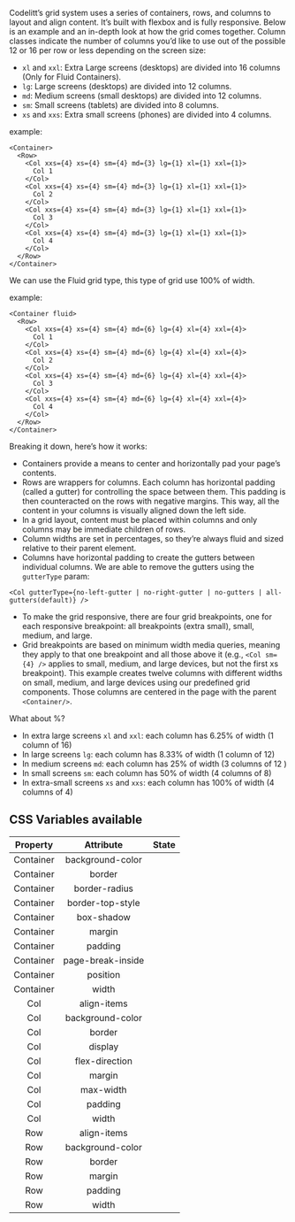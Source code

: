 Codelitt’s grid system uses a series of containers, rows, and columns to layout and align content. It’s built with flexbox and
is fully responsive. Below is an example and an in-depth look at how the grid comes together.
Column classes indicate the number of columns you’d like to use out of the possible 12 or 16 per row or less depending on the screen size:

- `xl` and `xxl`: Extra Large screens (desktops) are divided into 16 columns (Only for Fluid Containers).
- `lg`: Large screens (desktops) are divided into 12 columns.
- `md`: Medium screens (small desktops) are divided into 12 columns.
- `sm`: Small screens (tablets) are divided into 8 columns.
- `xs` and `xxs`: Extra small screens (phones) are divided into 4 columns.

example:

```
<Container>
  <Row>
    <Col xxs={4} xs={4} sm={4} md={3} lg={1} xl={1} xxl={1}>
      Col 1
    </Col>
    <Col xxs={4} xs={4} sm={4} md={3} lg={1} xl={1} xxl={1}>
      Col 2
    </Col>
    <Col xxs={4} xs={4} sm={4} md={3} lg={1} xl={1} xxl={1}>
      Col 3
    </Col>
    <Col xxs={4} xs={4} sm={4} md={3} lg={1} xl={1} xxl={1}>
      Col 4
    </Col>
  </Row>
</Container>
```

We can use the Fluid grid type, this type of grid use 100% of width.

example:

```
<Container fluid>
  <Row>
    <Col xxs={4} xs={4} sm={4} md={6} lg={4} xl={4} xxl={4}>
      Col 1
    </Col>
    <Col xxs={4} xs={4} sm={4} md={6} lg={4} xl={4} xxl={4}>
      Col 2
    </Col>
    <Col xxs={4} xs={4} sm={4} md={6} lg={4} xl={4} xxl={4}>
      Col 3
    </Col>
    <Col xxs={4} xs={4} sm={4} md={6} lg={4} xl={4} xxl={4}>
      Col 4
    </Col>
  </Row>
</Container>
```

Breaking it down, here’s how it works:

- Containers provide a means to center and horizontally pad your page’s contents.
- Rows are wrappers for columns. Each column has horizontal padding (called a gutter) for controlling the space between them.
  This padding is then counteracted on the rows with negative margins. This way, all the content in your columns is visually
  aligned down the left side.
- In a grid layout, content must be placed within columns and only columns may be immediate children of rows.
- Column widths are set in percentages, so they’re always fluid and sized relative to their parent element.
- Columns have horizontal padding to create the gutters between individual columns. We are able to remove the gutters using the `gutterType` param:

`<Col gutterType={no-left-gutter | no-right-gutter | no-gutters | all-gutters(default)} />`

- To make the grid responsive, there are four grid breakpoints, one for each responsive breakpoint: all breakpoints (extra small), small, medium, and large.
- Grid breakpoints are based on minimum width media queries, meaning they apply to that one breakpoint and all those above
  it (e.g., `<Col sm={4} />` applies to small, medium, and large devices, but not the first xs breakpoint).
  This example creates twelve columns with different widths on small, medium, and large devices using our predefined grid components.
  Those columns are centered in the page with the parent `<Container/>`.

What about %?

- In extra large screens `xl` and `xxl`: each column has 6.25% of width (1 column of 16)
- In large screens `lg`: each column has 8.33% of width (1 column of 12)
- In medium screens `md`: each column has 25% of width (3 columns of 12 )
- In small screens `sm`: each column has 50% of width (4 columns of 8)
- In extra-small screens `xs` and `xxs`: each column has 100% of width (4 columns of 4)

## CSS Variables available
| Property  |    Attribute     | State |
| :-------: | :--------------: | :---: |
| Container | background-color |       |
| Container |      border      |       |
| Container |   border-radius  |       |
| Container | border-top-style |       |
| Container |    box-shadow    |       |
| Container |      margin      |       |
| Container |      padding     |       |
| Container |page-break-inside |       |
| Container |     position     |       |
| Container |       width      |       |
|    Col    |    align-items   |       |
|    Col    | background-color |       |
|    Col    |      border      |       |
|    Col    |     display      |       |
|    Col    |  flex-direction  |       |
|    Col    |      margin      |       |
|    Col    |     max-width    |       |
|    Col    |      padding     |       |
|    Col    |       width      |       |
|    Row    |    align-items   |       |
|    Row    | background-color |       |
|    Row    |      border      |       |
|    Row    |      margin      |       |
|    Row    |     padding      |       |
|    Row    |      width       |       |
